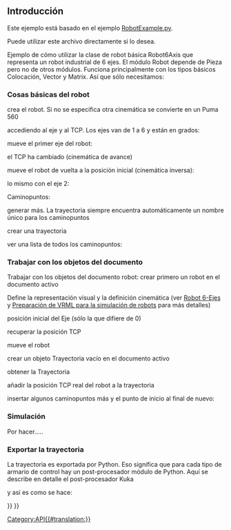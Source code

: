 <languages/>

== Introducción ==
Este ejemplo está basado en el ejemplo [https://github.com/FreeCAD/FreeCAD_sf_master/blob/master/src/Mod/Robot/RobotExample.py RobotExample.py].

Puede utilizar este archivo directamente si lo desea.

Ejemplo de cómo utilizar la clase de robot básica Robot6Axis que representa un robot industrial de 6 ejes. El módulo Robot depende de Pieza pero no de otros módulos.
Funciona principalmente con los tipos básicos Colocación, Vector y Matrix. Así que sólo necesitamos:
{{Code|code=
from Robot import *
from Part import *
from FreeCAD import *
}}

=== Cosas básicas del robot ===
crea el robot. Si no se especifica otra cinemática se convierte en un Puma 560
{{Code|code=
rob = Robot6Axis()
print rob
}}

accediendo al eje y al TCP. Los ejes van de 1 a 6 y están en grados:
{{Code|code=
Start = rob.Tcp
print Start
print rob.Axis1
}}

mueve el primer eje del robot:
{{Code|code=
rob.Axis1 = 5.0
}}

el TCP ha cambiado (cinemática de avance)
{{Code|code=
print rob.Tcp
}}

mueve el robot de vuelta a la posición inicial (cinemática inversa):
{{Code|code=
rob.Tcp = Start
print rob.Axis1
}}

lo mismo con el eje 2:
{{Code|code=
rob.Axis2 = 5.0
print rob.Tcp
rob.Tcp = Start
print rob.Axis2
}}

Caminopuntos:
{{Code|code=
w = Waypoint(Placement(),name="Pt",type="LIN")
print w.Name,w.Type,w.Pos,w.Cont,w.Velocity,w.Base,w.Tool
}}

generar más. La trayectoria siempre encuentra automáticamente un nombre único para los caminopuntos
{{Code|code=
l = [w]
for i in range(5):
  l.append(Waypoint(Placement(Vector(0,0,i*100),Vector(1,0,0),0),"LIN","Pt"))
}}

crear una trayectoria  
{{Code|code=
t = Trajectory(l)
print t
for i in range(7):
  t.insertWaypoints(Waypoint(Placement(Vector(0,0,i*100+500),Vector(1,0,0),0),"LIN","Pt"))
}}

ver una lista de todos los caminopuntos:
{{Code|code=
print t.Waypoints
 
del rob,Start,t,l,w
}}

<span id="Working_with_the_document_objects"></span>
=== Trabajar con los objetos del documento ===

Trabajar con los objetos del documento robot:
crear primero un robot en el documento activo
{{Code|code=
if(App.activeDocument() == None):App.newDocument()
 
App.activeDocument().addObject("Robot::RobotObject","Robot")
}}

Define la representación visual y la definición cinemática (ver [[Robot_6-Axis/es|Robot 6-Ejes]] y [[VRML Preparation for Robot Simulation/es|Preparación de VRML para la simulación de robots]] para más detalles)
{{Code|code=
App.activeDocument().Robot.RobotVrmlFile = App.getResourceDir()+"Mod/Robot/Lib/Kuka/kr500_1.wrl"
App.activeDocument().Robot.RobotKinematicFile = App.getResourceDir()+"Mod/Robot/Lib/Kuka/kr500_1.csv"
}}

posición inicial del Eje (sólo la que difiere de 0)
{{Code|code=
App.activeDocument().Robot.Axis2 = -90
App.activeDocument().Robot.Axis3 = 90
}}

recuperar la posición TCP 
{{Code|code=
pos = FreeCAD.getDocument("Unnamed").getObject("Robot").Tcp
}}

mueve el robot
{{Code|code=
pos.move(App.Vector(-10,0,0))
FreeCAD.getDocument("Unnamed").getObject("Robot").Tcp = pos
}}

crear un objeto Trayectoria vacío en el documento activo
{{Code|code=
App.activeDocument().addObject("Robot::TrajectoryObject","Trajectory")
}}

obtener la Trayectoria
{{Code|code=
t = App.activeDocument().Trajectory.Trajectory
}}

añadir la posición TCP real del robot a la trayectoria
{{Code|code=
StartTcp = App.activeDocument().Robot.Tcp
t.insertWaypoints(StartTcp)
App.activeDocument().Trajectory.Trajectory = t
print App.activeDocument().Trajectory.Trajectory
}}

insertar algunos caminopuntos más y el punto de inicio al final de nuevo:
{{Code|code=
for i in range(7):
  t.insertWaypoints(Waypoint(Placement(Vector(0,1000,i*100+500),Vector(1,0,0),i),"LIN","Pt"))

t.insertWaypoints(StartTcp) # end point of the trajectory
App.activeDocument().Trajectory.Trajectory = t
print App.activeDocument().Trajectory.Trajectory
}}

=== Simulación ===
Por hacer..... 
 
=== Exportar la trayectoria ===
La trayectoria es exportada por Python. Eso significa que para cada tipo de armario de control hay un post-procesador
módulo de Python. Aquí se describe en detalle el post-procesador Kuka
{{Code|code=
from KukaExporter import ExportCompactSub

ExportCompactSub(App.activeDocument().Robot,App.activeDocument().Trajectory,'D:/Temp/TestOut.src')
}}

y así es como se hace:
{{Code|code=
for w in App.activeDocument().Trajectory.Trajectory.Waypoints:
	(A,B,C) = (w.Pos.Rotation.toEuler())
	print ("LIN {X %.3f,Y %.3f,Z %.3f,A %.3f,B %.3f,C %.3f} ; %s"%(w.Pos.Base.x,w.Pos.Base.y,w.Pos.Base.z,A,B,C,w.Name))

}}

{{Robot Tools navi{{#translation:}}}}
{{Userdocnavi{{#translation:}}}}
[[Category:API{{#translation:}}]]